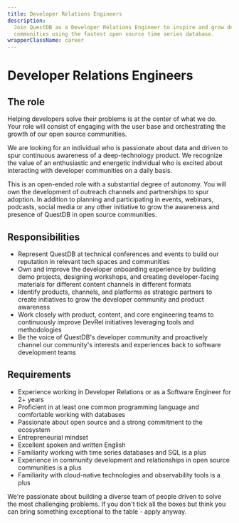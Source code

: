 ```yaml
---
title: Developer Relations Engineers
description:
  Join QuestDB as a Developer Relations Engineer to inspire and grow developer
  communities using the fastest open source time series database.
wrapperClassName: career
---
```



<h1>Developer Relations Engineers</h1>

<AboutQuestdb />

<h2>The role</h2>

Helping developers solve their problems is at the center of what we do. Your
role will consist of engaging with the user base and orchestrating the growth of
our open source communities.

We are looking for an individual who is passionate about data and driven to spur
continuous awareness of a deep-technology product. We recognize the value of an
enthusiastic and energetic individual who is excited about interacting with
developer communities on a daily basis.

This is an open-ended role with a substantial degree of autonomy. You will own
the development of outreach channels and partnerships to spur adoption. In
addition to planning and participating in events, webinars, podcasts, social
media or any other initiative to grow the awareness and presence of QuestDB in
open source communities.

<h2>Responsibilities</h2>

- Represent QuestDB at technical conferences and events to build our reputation
  in relevant tech spaces and communities
- Own and improve the developer onboarding experience by building demo projects,
  designing workshops, and creating developer-facing materials for different
  content channels in different formats
- Identify products, channels, and platforms as strategic partners to create
  initiatives to grow the developer community and product awareness
- Work closely with product, content, and core engineering teams to continuously
  improve DevRel initiatives leveraging tools and methodologies
- Be the voice of QuestDB's developer community and proactively channel our
  community's interests and experiences back to software development teams

<h2>Requirements</h2>

- Experience working in Developer Relations or as a Software Engineer for 2+
  years
- Proficient in at least one common programming language and comfortable working
  with databases
- Passionate about open source and a strong commitment to the ecosystem
- Entrepreneurial mindset
- Excellent spoken and written English
- Familiarity working with time series databases and SQL is a plus
- Experience in community development and relationships in open source
  communities is a plus
- Familiarity with cloud-native technologies and observability tools is a plus

We're passionate about building a diverse team of people driven to solve the
most challenging problems. If you don't tick all the boxes but think you can
bring something exceptional to the table - apply anyway.

<WhatWeOffer />

<WorkingAtQuestdb />

<CareerButton
  title="Developer Relations Engineers"
  bambooUrl="https://questdb.bamboohr.com/jobs/view.php?id=23&source=aWQ9MTM%3D"
/>
